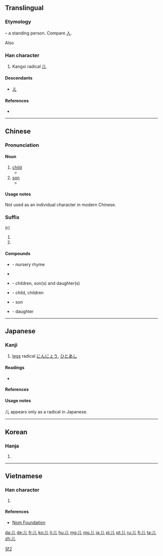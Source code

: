 {{also|兒|几}}
==Translingual==
{{stroke order|type=animate}}
{{ja-forms|儿[[児]]|儿儿|儿[[兒]]}}
===Etymology===
{{liushu|p}} – a standing person. Compare [[人]].

Also {{Han simp|兒|f=臼|t=&nbsp;}}

{{Han etyl}}

===Han character===
{{Han char|rn=10|rad=儿|as=00|sn=2|four=2201<sub>0</sub>|canj=中山 (LU)|ids=⿰[[丿]][[乚]]}}

# Kangxi radical [[Index:Chinese radical/儿|儿]]

====Descendants====
* [[ㄦ]]

====References====
* {{Han ref|kx=0123.010|dkj=01336|dj=0257.210|hdz=10264.040|uh=513F|ud=20799|bh=A449|bd=42057}}

----

==Chinese==
{{zh-hanzi-box|[[儿]]|[[兒]]}}

===Pronunciation===
{{zh-pron
|m=ér
|c=ji4
|h=pfs=yì
|mn=lî/lîn
|w=3hher,3nyi
|mc=y
|oc=y
|ma=y|ma2=y
|cat=n,suffix
}}

====Noun====
{{zh-noun}}

# [[child]]
#* {{zh-usex|儿童|child|link=y}}
# [[son]]
#* {{zh-usex|儿子|son|link=y}}

====Usage notes====
Not used as an individual character in modern Chinese.

===Suffix===
{{zh-suf}} (r)

# {{non-gloss definition|non-syllabic diminutive suffix}}
# {{non-gloss definition|final [[retroflex]] syllable ("ér") added in Mandarin dialect ( see [[儿化音]] [[w:Erhua|Erhua]] )}}

====Compounds====
{{der-top}}
* {{l|zh|儿歌|tr=érgē}} - nursery rhyme
* {{l|zh|儿化|tr=érhuà}}
* {{l|zh|儿女|tr=érnǚ}} - children, son(s) and daughter(s)
* {{l|zh|儿童|tr=értóng}} - child, children
* {{l|zh|儿子|tr=érzi}} - son
* {{l|zh|女儿|tr=nǚ'ér}} - daughter
{{der-bottom}}
----

==Japanese==
{{ja-forms|[[児]]|[[儿]]|[[兒]]}}

===Kanji===
{{ja-kanji|grade=r|rs=儿00}}

# [[legs]] radical [[にんにょう]], [[ひとあし]]

====Readings====
* {{ja-readings|on=[[じん]] (jin), [[にん]] (nin)|kun=[[がい]] (gai), [[にんにょう]] (ninnyou)}}

====References====
{{ja-kref
|jis= 5139
|ku= 4925
|shift= 9958
|euc= D1B9
|freq= ''radical''
|nelson= ''not listed''
|newnelson= 340
|halpern= 4
|kld= ''not listed''
|heisig= ''not listed''
|tuttle= 0a2.2
}}

====Usage notes====
儿 appears only as a radical in Japanese.

[[Category:CJKV characters simplified differently in Japan and China|兒2]]

----

==Korean==

===Hanja===
{{ko-hanja|hangeul=[[인]], [[궤]]|rv=in, gwe|mr=in, kwe}}

# {{defn|lang=ko|sort=儿00}}

----

==Vietnamese==

===Han character===
{{vi-hantu|[[nhân]], [[nhi]]|rs=儿00}}

# {{defn|lang=vi|sort=儿00}}

====References====
*[http://nomfoundation.org/common/nom_details.php?codepoint=513f Nom Foundation]

[[da:儿]]
[[de:儿]]
[[fr:儿]]
[[ko:儿]]
[[li:儿]]
[[hu:儿]]
[[mg:儿]]
[[ms:儿]]
[[ja:儿]]
[[pl:儿]]
[[pt:儿]]
[[ru:儿]]
[[fi:儿]]
[[ta:儿]]
[[zh:儿]]